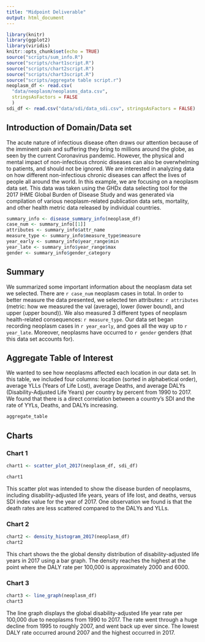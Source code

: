 ```yaml
---
title: "Midpoint Deliverable"
output: html_document
---
```


```r
library(knitr)
library(ggplot2)
library(viridis)
knitr::opts_chunk$set(echo = TRUE)
source("scripts/sum_info.R")
source("scripts/chart1script.R")
source("scripts/chart2script.R")
source("scripts/chart3script.R")
source("scripts/aggregate table script.r")
neoplasm_df <- read.csv(
  "data/neoplasm/neoplasms_data.csv",
  stringsAsFactors = FALSE
  )
sdi_df <- read.csv("data/sdi/data_sdi.csv", stringsAsFactors = FALSE)
```

## Introduction of Domain/Data set
The acute nature of infectious disease often draws our attention because of the imminent pain and suffering they bring to millions around the globe, as seen by the current Coronavirus pandemic. However, the physical and mental impact of non-infectious chronic diseases can also be overwhelming to patients, and should not be ignored. We are interested in analyzing data on how different non-infectious chronic diseases can affect the lives of people all around the world. In this example, we are focusing on a neoplasm data set. This data was taken using the GHDx data selecting tool for the 2017 IHME Global Burden of Disease Study and was generated via compilation of various neoplasm-related publication data sets, mortality, and other health metric data released by individual countries.

```r
summary_info <- disease_summary_info(neoplasm_df)
case_num <- summary_info[[1]]
attributes <- summary_info$attr_name
measure_type <- summary_info$measure_type$measure
year_early <- summary_info$year_range$min
year_late <- summary_info$year_range$max
gender <- summary_info$gender_category
```

## Summary
We summarized some important information about the neoplasm data set we selected. There are `r case_num` neoplasm cases in total. In order to better measure the data presented, we selected ten attributes: `r attributes` (metric: how we measured the val (average), lower (lower bound), and upper (upper bound)).  We also measured 3 different types of neoplasm health-related consequences: `r measure_type`. Our data set began recording neoplasm cases in `r year_early`, and goes all the way up to `r year_late`. Moreover, neoplasms have occurred to `r gender` genders (that this data set accounts for).

## Aggregate Table of Interest
We wanted to see how neoplasms affected each location in our data set. In this table, we included four columns: location (sorted in alphabetical order), average YLLs (Years of Life Lost), average Deaths, and average DALYs (Disability-Adjusted Life Years) per country by percent from 1990 to 2017. We found that there is a direct correlation between a country's SDI and the rate of YYLs, Deaths, and DALYs increasing. 

```r
aggregate_table
```

## Charts
### Chart 1
```r
chart1 <- scatter_plot_2017(neoplasm_df, sdi_df)
```

```r
chart1
```

This scatter plot was intended to show the disease burden of neoplasms, including disability-adjusted life years, years of life lost, and deaths, versus SDI index value for the year of 2017. One observation we found is that the death rates are less scattered compared to the DALYs and YLLs.

### Chart 2
```r
chart2 <- density_histogram_2017(neoplasm_df)
chart2
```

This chart shows the the global density distribution of disability-adjusted life years in 2017 using a bar graph. The density reaches the highest at the point where the DALY rate per 100,000 is approximately 2000 and 6000.

### Chart 3
```r
chart3 <- line_graph(neoplasm_df)
chart3
```

The line graph displays the global disability-adjusted life year rate per 100,000 due to neoplasms from 1990 to 2017. The rate went through a huge decline from 1995 to roughly 2007, and went back up ever since. The lowest DALY rate occurred around 2007 and the highest occurred in 2017.
